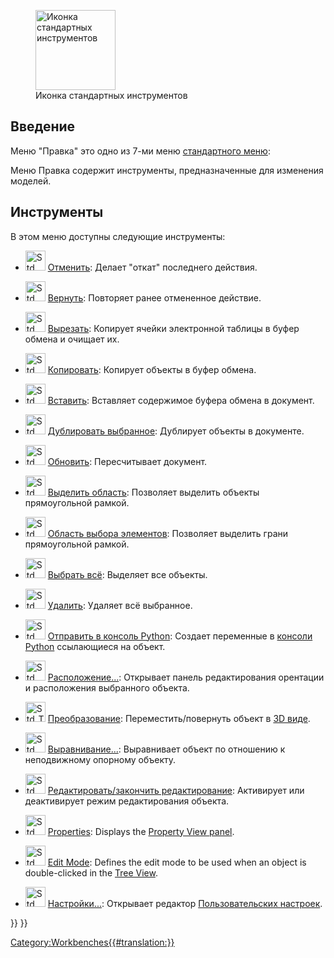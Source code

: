 <languages/>

{{Docnav/ru
|[[Std_File_Menu/ru|Меню "Файл"]]
|[[Std_View_Menu/ru|Меню "Вид"]]
|[[Std_Base/ru|Стандартные команды и инструменты]]
|IconL=
|IconR=
|IconC=Freecad.svg
}}

[[Image:Freecad.svg|thumb|128px|Иконка стандартных инструментов]]

{{TOCright}}

<span id="Introduction"></span>
==Введение==

Меню "Правка" это одно из 7-ми меню [[Standard_Menu/ru|стандартного меню]]:

<!--Перевод данного блока должен быть идентичным названиям меню в реальной программе.-->
{{StdMenu
|
[[Std_File_Menu/ru|<u>Ф</u>айл]]
&nbsp;&nbsp;&nbsp;
[[Std_Edit_Menu/ru|<u>П</u>равка]]
&nbsp;&nbsp;&nbsp;
[[Std_View_Menu/ru|<u>В</u>ид]]
&nbsp;&nbsp;&nbsp;
[[Std_Tools_Menu/ru|<u>И</u>нструменты]]
&nbsp;&nbsp;&nbsp;
[[Std_Macro_Menu/ru|<u>М</u>акросы]]
&nbsp;&nbsp;&nbsp;
[[Std_Windows_Menu/ru|Окна]]
&nbsp;&nbsp;&nbsp;
[[Std_Help_Menu/ru|<u>С</u>правка]]
}}

Меню Правка содержит инструменты, предназначенные для изменения моделей.

<span id="Tools"></span>
==Инструменты==

В этом меню доступны следующие инструменты:

* [[File:Std_Undo.svg|32px]] [[Std_Undo/ru|Отменить]]: Делает "откат" последнего действия.

* [[File:Std_Redo.svg|32px]] [[Std_Redo/ru|Вернуть]]: Повторяет ранее отмененное действие.

* [[File:Std_Cut.svg|32px]] [[Std_Cut/ru|Вырезать]]: Копирует ячейки электронной таблицы в буфер обмена и очищает их.

* [[File:Std_Copy.svg|32px]] [[Std_Copy/ru|Копировать]]: Копирует объекты в буфер обмена.

* [[File:Std_Paste.svg|32px]] [[Std_Paste/ru|Вставить]]: Вставляет содержимое буфера обмена в документ. 

<div class="mw-translate-fuzzy">
* [[File:Std_DuplicateSelection.svg|32px]] [[Std_DuplicateSelection/ru|Дублировать выбранное]]: Дублирует объекты в документе.
</div> 

* [[File:Std_Refresh.svg|32px]] [[Std_Refresh/ru|Обновить]]: Пересчитывает документ.

* [[File:Std_BoxSelection.svg|32px]] [[Std_BoxSelection/ru|Выделить область]]: Позволяет выделить объекты прямоугольной рамкой.

* [[File:Std_BoxElementSelection.svg|32px]] [[Std_BoxElementSelection/ru|Область выбора элементов]]: Позволяет выделить грани прямоугольной рамкой.

* [[File:Std_SelectAll.svg|32px]] [[Std_SelectAll/ru|Выбрать всё]]: Выделяет все объекты.

* [[File:Std_Delete.svg|32px]] [[Std_Delete/ru|Удалить]]: Удаляет всё выбранное.

<div class="mw-translate-fuzzy">
* [[File:Std_SendToPythonConsole.svg|32px]] [[Std_SendToPythonConsole/ru|Отправить в консоль Python]]: Создает переменные в [[Python_console/ru|консоли Python]] ссылающиеся на объект. {{Version/ru|0.19}}
</div>

* [[File:Std_Placement.svg|32px]] [[Std_Placement/ru|Расположение...]]: Открывает панель редактирования орентации и расположения выбранного объекта.

* [[File:Std_TransformManip.svg|32px]] [[Std_TransformManip/ru|Преобразование]]: Переместить/повернуть объект в [[3D_view/ru|3D виде]].

* [[File:Std_Alignment.svg|32px]] [[Std_Alignment/ru|Выравнивание...]]: Выравнивает объект по отношению к неподвижному опорному объекту.

* [[File:Std_Edit.svg|32px]] [[Std_Edit/ru|Редактировать/закончить редактирование]]: Активирует или деактивирует режим редактирования объекта.

* [[File:Std_Properties.svg|32px]] [[Std_Properties|Properties]]: Displays the [[Property_View|Property View panel]]. {{Version|1.0}}

* [[File:Std_UserEditMode.svg|32px]] [[Std_UserEditMode|Edit Mode]]: Defines the edit mode to be used when an object is double-clicked in the [[Tree_View|Tree View]]. {{Version|0.20}}

<div class="mw-translate-fuzzy">
* [[File:Std_DlgPreferences.svg|32px]] [[Std_DlgPreferences/ru|Настройки...]]: Открывает редактор [[Preferences_Editor/ru|Пользовательских настроек]]. {{Emphasis|-- В Mac OS этот пункт меню может распологаться в меню "FreeCAD", вместо меню "Правка".}}
</div>


{{Docnav/ru
|[[Std_File_Menu/ru|Меню "Файл"]]
|[[Std_View_Menu/ru|Меню "Вид"]]
|[[Std_Base/ru|Стандартные команды и инструменты]]
|IconL=
|IconR=
|IconC=Freecad.svg
}}

{{Std_Base_navi{{#translation:}}}}
{{Userdocnavi{{#translation:}}}}
[[Category:Workbenches{{#translation:}}]]